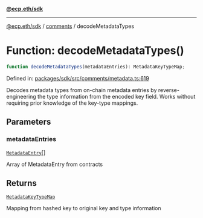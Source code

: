 [**@ecp.eth/sdk**](../../index.mdx)

***

[@ecp.eth/sdk](/sdk-reference/index.mdx) / [comments](/sdk-reference/comments/index.mdx) / decodeMetadataTypes

# Function: decodeMetadataTypes()

```ts
function decodeMetadataTypes(metadataEntries): MetadataKeyTypeMap;
```

Defined in: [packages/sdk/src/comments/metadata.ts:619](https://github.com/ecp-eth/comments-monorepo/blob/main/packages/sdk/src/comments/metadata.ts#L619)

Decodes metadata types from on-chain metadata entries by reverse-engineering
the type information from the encoded key field. Works without requiring
prior knowledge of the key-type mappings.

## Parameters

### metadataEntries

[`MetadataEntry`](/sdk-reference/comments/type-aliases/MetadataEntry.mdx)[]

Array of MetadataEntry from contracts

## Returns

[`MetadataKeyTypeMap`](/sdk-reference/comments/type-aliases/MetadataKeyTypeMap.mdx)

Mapping from hashed key to original key and type information
